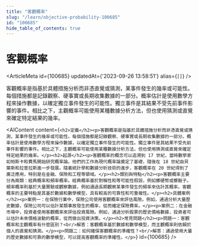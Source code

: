 ```yaml
---
title: "客觀概率"
slug: "/learn/objective-probability-100685"
id: "100685"
hide_table_of_contents: true
---
```



# 客觀概率

<ArticleMeta id={100685} updatedAt={'2023-09-26 13:58:51'} alias={`[]`} />
<div className='border-solid border-b border-t-0 my-4 border-[var(--ifm-color-gray-300)]' />

客觀概率是指基於具體措施分析而非憑直覺或猜測，某事件發生的幾率或可能性。每個措施都是記錄觀察、硬事實或長期收集數據的一部分。概率估計是使用數學方程來操作數據，以確定獨立事件發生的可能性。獨立事件是其結果不受先前事件影響的事件。相比之下，主觀概率可能使用某種數據分析方法，但也使用猜測或直覺來確定特定結果的幾率。

<AIContent content={`<h2>定義</h2><p>客觀概率是指基於具體措施分析而非憑直覺或猜測，某事件發生的幾率或可能性。每個措施都是記錄觀察、硬事實或長期收集數據的一部分。概率估計是使用數學方程來操作數據，以確定獨立事件發生的可能性。獨立事件是其結果不受先前事件影響的事件。相比之下，主觀概率可能使用某種數據分析方法，但也使用猜測或直覺來確定特定結果的幾率。</p><h2>起源</h2><p>客觀概率的概念可以追溯到 17 世紀，當時數學家如帕斯卡和費馬開始研究概率論。他們的工作為現代概率論奠定了基礎，隨後在 18 世紀由貝葉斯和拉普拉斯進一步發展。隨着統計學和數據分析技術的進步，客觀概率在 20 世紀得到了廣泛應用，特別是在金融、保險和工程等領域。</p><h2>類別與特點</h2><p>客觀概率主要分為兩類：經典概率和頻率概率。經典概率基於對稱性和等可能性假設，例如擲硬幣或擲骰子。頻率概率則基於大量實驗或觀察數據，例如通過長期觀察某事件發生的頻率來估計其概率。客觀概率的主要特點是其基於數據和數學模型，具有較高的可靠性和可重複性。</p><h2>具體案例</h2><p>案例一：在保險行業中，保險公司使用客觀概率來評估風險。例如，通過分析大量歷史數據，保險公司可以估計某類事故發生的概率，從而確定保險費率。</p><p>案例二：在金融市場中，投資者使用客觀概率來評估投資風險。例如，通過分析股票的歷史價格數據，投資者可以估計未來價格波動的概率，從而做出投資決策。</p><h2>常見問題</h2><p>問題一：客觀概率和主觀概率有什麼區別？<br/>解答：客觀概率基於數據和數學模型，而主觀概率則依賴於個人的直覺和猜測。</p><p>問題二：如何確保客觀概率的準確性？<br/>解答：通過使用大量的歷史數據和可靠的數學模型，可以提高客觀概率的準確性。</p>`} id={100685} />
